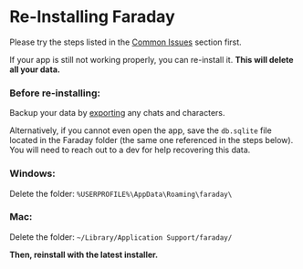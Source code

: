 # Re-Installing Faraday

Please try the steps listed in the [Common Issues](https://docs.faraday.dev/issues) section first.

If your app is still not working properly, you can re-install it. **This will delete all your data.**

### Before re-installing:

Backup your data by [exporting](https://docs.faraday.dev/faq/import-export) any chats and characters.

Alternatively, if you cannot even open the app, save the `db.sqlite` file located in the Faraday folder (the same one referenced in the steps below). You will need to reach out to a dev for help recovering this data.

### Windows:

Delete the folder: `%USERPROFILE%\AppData\Roaming\faraday\`

### Mac:

Delete the folder: `~/Library/Application Support/faraday/`

**Then, reinstall with the latest installer.**

